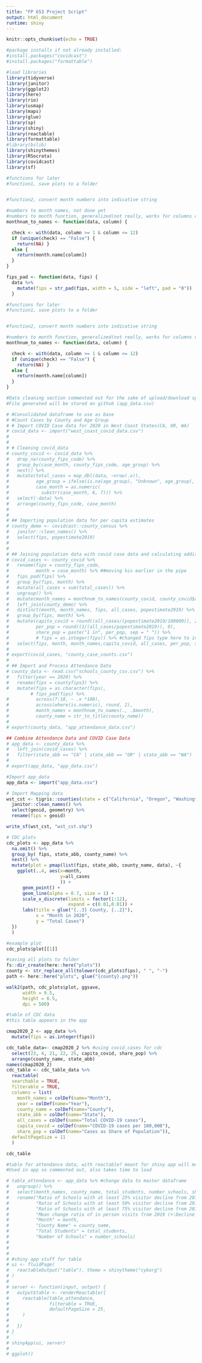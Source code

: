 ```yaml
---
title: "FP 653 Project Script"
output: html_document
runtime: shiny
---
```


```r
knitr::opts_chunk$set(echo = TRUE)
```


```r
#package installs if not already installed:
#install.packages("covidcast")
#install.packages("formattable")

#load libraries 
library(tidyverse)
library(janitor)
library(ggplot2)
library(here)
library(rio)
library(usmap)
library(maps)
library(glue)
library(sp)
library(shiny)
library(reactable)
library(formattable)
#library(bslib)
library(shinythemes)
library(RSocrata)
library(covidcast)
library(sf)

```

```r
#functions for later
#function1, save plots to a folder 


#function2, convert month numbers into indicative string 

#numbers to month names, not done yet
#numbers to month function, generalized(not really, works for columns consisitng of numeric 1-12) doesnt work on grouped data, feed to mutate  
monthnum_to_names <- function(data, column) {

  check <- with(data, column >= 1 & column <= 12)
  if (unique(check) == "False") {
    return(NA) }
  else {
    return(month.name[column])
  } 
}

fips_pad <- function(data, fips) {
  data %>% 
    mutate(fips = str_pad(fips, width = 5, side = "left", pad = "0"))
  }


```



```r
#functions for later
#function1, save plots to a folder 


#function2, convert month numbers into indicative string 

#numbers to month function, generalized(not really, works for columns consisitng of numeric 1-12) doesnt work on grouped data, feed to mutate  
monthnum_to_names <- function(data, column) {

  check <- with(data, column >= 1 & column <= 12)
  if (unique(check) == "False") {
    return(NA) }
  else {
    return(month.name[column])
  } 
}

```


```r
#Data cleaning section commented out for the sake of upload/download speed and file size requirements.
#File generated will be stored on github (app_data.csv) 

# #Consolidated dataframe to use as base
# #Count Cases by County and Age Group
# # Import COVID Case data for 2020 in West Coast States(CA, OR, WA)
# covid_data <- import("west_coast_covid_data.csv")
#   
# 
# # Cleaning covid_data
# county_covid <- covid_data %>%
#   drop_na(county_fips_code) %>% 
#   group_by(case_month, county_fips_code, age_group) %>% 
#   nest() %>% 
#   mutate(total_cases = map_dbl(data, ~nrow(.x)),
#          age_group = ifelse(is.na(age_group), "Unknown", age_group),
#          case_month = as.numeric(
#            substr(case_month, 6, 7))) %>% 
#   select(-data) %>% 
#   arrange(county_fips_code, case_month)
# 
# 
# ## Importing population data for per capita estimates
# county_demo <- covidcast::county_census %>% 
#   janitor::clean_names() %>% 
#   select(fips, popestimate2019)
# 
# 
# ## Joining population data with covid case data and calculating additional variables
# covid_cases <- county_covid %>%
#   rename(fips = county_fips_code,
#          month = case_month) %>% ##moving his earlier in the pipe
#   fips_pad(fips) %>% 
#   group_by(fips, month) %>%
#   mutate(all_cases = sum(total_cases)) %>%
#   ungroup() %>%
#   mutate(month_names = monthnum_to_names(county_covid, county_covid$case_month)) %>%
#   left_join(county_demo) %>%
#   distinct(month, month_names, fips, all_cases, popestimate2019) %>%
#   group_by(fips, month) %>%
#   mutate(capita_covid = round((all_cases/(popestimate2019/100000)), 2),
#          per_pop = round((1/(all_cases/popestimate2019)), 0),
#          share_pop = paste("1 in", per_pop, sep = " ")) %>%
#          # fips = as.integer(fips)) %>% #changed fips type here to integer for later use
#   select(fips, month, month_names,capita_covid, all_cases, per_pop, share_pop)
# 
# export(covid_cases, "county_case_counts.csv")
# 
# ## Import and Process Attendance Data
# county_data <- read.csv("schools_county_csv.csv") %>% 
#   filter(year == 2020) %>% 
#   rename(fips = countyfips3) %>% 
#   mutate(fips = as.character(fips),
         # fips_pad(fips) %>% 
#          across(7:18, ~ .x *100),
#          across(where(is.numeric), round, 2),
#          month_names = monthnum_to_names(., .$month),
#          county_name = str_to_title(county_name))
# 
# export(county_data, "app_attendance_data.csv")

## Combine Attendance Data and COVID Case Data
# app_data <- county_data %>%
#   left_join(covid_cases) %>%
#   filter(state_abb == "CA" | state_abb == "OR" | state_abb == "WA")
# 
# export(app_data, "app_data.csv")

#Import app_data
app_data <- import("app_data.csv")

# Import Mapping data
wst_cst <- tigris::counties(state = c("California", "Oregon", "Washington")) %>%
  janitor::clean_names() %>%
  select(geoid, geometry) %>%
  rename(fips = geoid)

write_sf(wst_cst, "wst_cst.shp")

```



```r
# CDC plots
cdc_plots <- app_data %>%
  na.omit() %>% 
  group_by( fips, state_abb, county_name) %>% 
  nest() %>% 
  mutate(plot = pmap(list(fips, state_abb, county_name, data), ~{
    ggplot(..4, aes(x=month,
                    y=all_cases
                    )) +
      geom_point() +
      geom_line(alpha = 0.7, size = 1) +
      scale_x_discrete(limits = factor(1:12),
                       expand = c(0.01,0.01)) +
      labs(title = glue("{..3} County, {..2}"),
           x = "Month in 2020",
           y = "Total Cases")
  })
  )

#example plot
cdc_plots$plot[[1]]  

#saving all plots to folder
fs::dir_create(here::here("plots"))
county <- str_replace_all(tolower(cdc_plots$fips), " ", "-")
path <- here::here("plots", glue("{county}.png"))

walk2(path, cdc_plots$plot, ggsave,
      width = 9.5, 
      height = 6.5,
      dpi = 500)


```


```r
#table of CDC data
#this table appears in the app

cmap2020_2 <- app_data %>% 
  mutate(fips = as.integer(fips))

cdc_table_data<- cmap2020_2 %>% #using covid_cases for cdc 
  select(23, 4, 21, 22, 25, capita_covid, share_pop) %>% 
  arrange(county_name, state_abb)
names(cmap2020_2)
cdc_table <- cdc_table_data %>% 
  reactable(
  searchable = TRUE,
  filterable = TRUE,
  columns = list(
    month_names = colDef(name="Month"),
    year = colDef(name="Year"),
    county_name = colDef(name="County"),
    state_abb = colDef(name="State"),
    all_cases = colDef(name="Total COVID-19 cases"),
    capita_covid = colDef(name="COVID-19 cases per 100,000"),
    share_pop = colDef(name="Cases as Share of Population")),
  defaultPageSize = 11
  )

cdc_table

```


```r
#table for attendance data, with reactable? meant for shiny app will move it to the app once I know whats going on
#Used in app so commented out, also takes time to load  

# table_attendance <- app_data %>% #change data to master dataframe
#   ungroup() %>%
#   select(month_names, county_name, total_students, number_schools, share_all_closed_25, share_all_closed_50, share_all_closed_75, mean_all_change) %>% #watch out for what fips is called later on
#   rename("Ratio of Schools with at least 25% visitor decline from 2019" = share_all_closed_25,
#          "Ratio of Schools with at least 50% visitor decline from 2019" = share_all_closed_50,
#          "Ratio of Schools with at least 75% visitor decline from 2019" = share_all_closed_75,
#          "Mean change ratio of in person visits from 2019 (+:Decline from 2019,-:Increase from 2019)" = mean_all_change,
#          "Month" = month,
#          "County Name" = county_name,
#          "Total Students" = total_students,
#          "Number of Schools" = number_schools)
# 
# 
# 
# #shiny app stuff for table
# ui <- fluidPage(
#   reactableOutput("table"), theme = shinytheme("cyborg")
# )
# 
# server <- function(input, output) {
#   output$table <- renderReactable({
#     reactable(table_attendance,
#               filterable = TRUE,
#               defaultPageSize = 25,
#     )
#     
#   })
# }
# 
# shinyApp(ui, server)
# 
# ggplot()


```